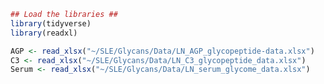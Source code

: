 ```r

## Load the libraries ##
library(tidyverse)
library(readxl)

```

```r

AGP <- read_xlsx("~/SLE/Glycans/Data/LN_AGP_glycopeptide-data.xlsx")
C3 <- read_xlsx("~/SLE/Glycans/Data/LN_C3_glycopeptide_data.xlsx")
Serum <- read_xlsx("~/SLE/Glycans/Data/LN_serum_glycome_data.xlsx")

```

